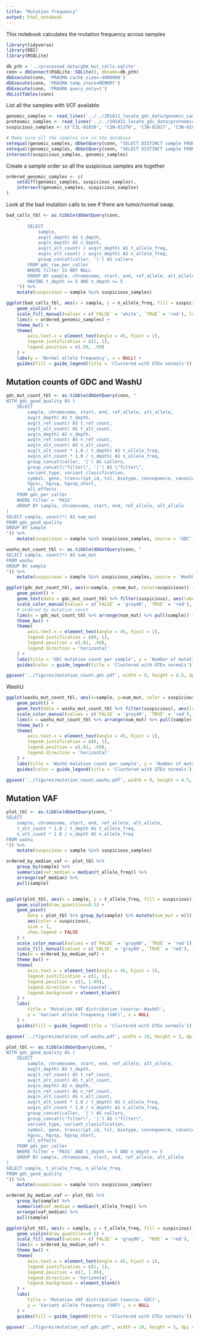 ```yaml
---
title: "Mutation frequency"
output: html_notebook
---
```


This notebook calculates the mutation frequency across samples

```r
library(tidyverse)
library(DBI)
library(RSQLite)
```

```r
db_pth = '../processed_data/gbm_mut_calls.sqlite'
conn = dbConnect(RSQLite::SQLite(), dbname=db_pth)
dbExecute(conn, 'PRAGMA cache_size=-4000000')
dbExecute(conn, 'PRAGMA temp_store=MEMORY')
dbExecute(conn, 'PRAGMA query_only=1')
dbListTables(conn)
```

List all the samples with VCF available
```r
genomic_samples <- read_lines('../../201811_locate_gdc_data/genomic_samples.60_cases.list')
proteomic_samples <- read_lines('../../201811_locate_gdc_data/proteomic_samples.list')
suspicious_samples <- c('C3L-01839', 'C3N-01370', 'C3N-01817', 'C3N-01850', 'C3N-03187')

# Make sure all the samples are in the database
setequal(genomic_samples, dbGetQuery(conn, "SELECT DISTINCT sample FROM gdc")$sample)
setequal(genomic_samples, dbGetQuery(conn, "SELECT DISTINCT sample FROM washu")$sample)
intersect(suspicious_samples, genomic_samples)
```

Create a sample order so all the suspicious samples are together
```r
ordered_genomic_samples <- c(
    setdiff(genomic_samples, suspicious_samples),
    intersect(genomic_samples, suspicious_samples)
)
```


Look at the bad mutation calls to see if there are tumor/normal swap.
```r
bad_calls_tbl <- as.tibble(dbGetQuery(conn, 
    "
        SELECT 
            sample,
            avg(t_depth) AS t_depth,
            avg(n_depth) AS n_depth,
            avg(t_alt_count) / avg(t_depth) AS t_allele_freq,
            avg(n_alt_count) / avg(n_depth) AS n_allele_freq,
            group_concat(caller, '|') AS callers
        FROM gdc_raw_per_caller 
        WHERE filter IS NOT NULL
        GROUP BY sample, chromosome, start, end, ref_allele, alt_allele
        HAVING t_depth >= 5 AND n_depth >= 5
    ")) %>%
    mutate(suspicious = sample %in% suspicious_samples)
```

```r
ggplot(bad_calls_tbl, aes(x = sample, y = n_allele_freq, fill = suspicious)) + 
    geom_violin() + 
    scale_fill_manual(values = c(`FALSE` = 'white', `TRUE` = 'red'), labels = c(`FALSE` = 'No', `TRUE` = 'Yes')) + 
    lims(x = ordered_genomic_samples) + 
    theme_bw() +
    theme(
        axis.text.x = element_text(angle = 45, hjust = 1),
        legend.justification = c(1, 1),
        legend.position = c(.99, .99)
    ) + 
    labs(y = 'Normal allele frequency', x = NULL) + 
    guides(fill = guide_legend(title = 'Clustered with GTEx normals'))
```



## Mutation counts of GDC and WashU
```r
gdc_mut_count_tbl <- as.tibble(dbGetQuery(conn, "
WITH gdc_good_quality AS (
    SELECT
        sample, chromosome, start, end, ref_allele, alt_allele,
        avg(t_depth) AS t_depth,
        avg(t_ref_count) AS t_ref_count,
        avg(t_alt_count) AS t_alt_count,
        avg(n_depth) AS n_depth,
        avg(n_ref_count) AS n_ref_count,
        avg(n_alt_count) AS n_alt_count,
        avg(t_alt_count * 1.0 / t_depth) AS t_allele_freq,
        avg(n_alt_count * 1.0 / n_depth) AS n_allele_freq,
        group_concat(caller, '|') AS callers,
        group_concat(\"filter\", '|') AS \"filter\",
        variant_type, variant_classification,
        symbol, gene, transcript_id, tsl, biotype, consequence, canonical,
        hgvsc, hgvsp, hgvsp_short,
        all_effects
    FROM gdc_per_caller
    WHERE filter = 'PASS'
    GROUP BY sample, chromosome, start, end, ref_allele, alt_allele
)
SELECT sample, count(*) AS num_mut
FROM gdc_good_quality
GROUP BY sample
")) %>%
    mutate(suspicious = sample %in% suspicious_samples, source = 'GDC')

washu_mut_count_tbl <- as.tibble(dbGetQuery(conn, "
SELECT sample, count(*) AS num_mut
FROM washu
GROUP BY sample
")) %>%
    mutate(suspicious = sample %in% suspicious_samples, source = 'WashU')
```


```r
ggplot(gdc_mut_count_tbl, aes(x=sample, y=num_mut, color=suspicious)) + 
    geom_point() + 
    geom_text(data = gdc_mut_count_tbl %>% filter(suspicious), aes(label = num_mut), nudge_y = 300, show.legend = FALSE) + 
    scale_color_manual(values = c(`FALSE` = 'gray40', `TRUE` = 'red'), labels = c(`FALSE` = 'No', `TRUE` = 'Yes')) + 
    # ordered by mutation count
    lims(x = gdc_mut_count_tbl %>% arrange(num_mut) %>% pull(sample)) +
    theme_bw() +
    theme(
        axis.text.x = element_text(angle = 45, hjust = 1),
        legend.justification = c(0, 1),
        legend.position = c(.01, .99),
        legend.direction = 'horizontal'
    ) + 
    labs(title = 'GDC mutation count per sample', y = 'Number of mutations', x = NULL) + 
    guides(color = guide_legend(title = 'Clustered with GTEx normals'))

ggsave('../figures/mutation_count.gdc.pdf', width = 9, height = 4.5, dpi = 300)
```

WashU
```r
ggplot(washu_mut_count_tbl, aes(x=sample, y=num_mut, color = suspicious)) + 
    geom_point() + 
    geom_text(data = washu_mut_count_tbl %>% filter(suspicious), aes(label = num_mut), nudge_y = 50, show.legend = FALSE) + 
    scale_color_manual(values = c(`FALSE` = 'gray40', `TRUE` = 'red'), labels = c(`FALSE` = 'No', `TRUE` = 'Yes')) + 
    lims(x = washu_mut_count_tbl %>% arrange(num_mut) %>% pull(sample)) +
    theme_bw() +
    theme(
        axis.text.x = element_text(angle = 45, hjust = 1),
        legend.justification = c(0, 1),
        legend.position = c(.01, .99),
        legend.direction = 'horizontal'
    ) + 
    labs(title = 'WashU mutation count per sample', y = 'Number of mutations', x = NULL) + 
    guides(color = guide_legend(title = 'Clustered with GTEx normals'))

ggsave('../figures/mutation_count.washu.pdf', width = 9, height = 4.5, dpi = 300)
```


## Mutation VAF

```r
plot_tbl <- as.tibble(dbGetQuery(conn, "
SELECT
    sample, chromosome, start, end, ref_allele, alt_allele,
    t_alt_count * 1.0 / t_depth AS t_allele_freq,
    n_alt_count * 1.0 / n_depth AS n_allele_freq
FROM washu
")) %>%
    mutate(suspicious = sample %in% suspicious_samples)

ordered_by_median_vaf <- plot_tbl %>% 
    group_by(sample) %>% 
    summarize(vaf_median = median(t_allele_freq)) %>% 
    arrange(vaf_median) %>% 
    pull(sample)
```

```r
```


```r
ggplot(plot_tbl, aes(x = sample, y = t_allele_freq, fill = suspicious)) + 
    geom_violin(draw_quantiles=0.5) + 
    geom_point(
        data = plot_tbl %>% group_by(sample) %>% mutate(num_mut = n()) %>% filter(num_mut <= 10),
        aes(color = suspicious),
        size = 1,
        show.legend = FALSE
    ) + 
    scale_color_manual(values = c(`FALSE` = 'gray80', `TRUE` = 'red')) + 
    scale_fill_manual(values = c(`FALSE` = 'gray80', `TRUE` = 'red'), labels = c(`FALSE` = 'No', `TRUE` = 'Yes')) + 
    lims(x = ordered_by_median_vaf) +
    theme_bw() +
    theme(
        axis.text.x = element_text(angle = 45, hjust = 1),
        legend.justification = c(1, 1),
        legend.position = c(1, 1.09),
        legend.direction = 'horizontal',
        legend.background = element_blank()
    ) + 
    labs(
        title = 'Mutation VAF distribution (source: WashU)',
        y = 'Variant allele frequency (VAF)', x = NULL
    ) + 
    guides(fill = guide_legend(title = 'Clustered with GTEx normals'))

ggsave('../figures/mutation_vaf.washu.pdf', width = 10, height = 5, dpi = 300)
```

```r
plot_tbl <- as.tibble(dbGetQuery(conn, "
WITH gdc_good_quality AS (
    SELECT
        sample, chromosome, start, end, ref_allele, alt_allele,
        avg(t_depth) AS t_depth,
        avg(t_ref_count) AS t_ref_count,
        avg(t_alt_count) AS t_alt_count,
        avg(n_depth) AS n_depth,
        avg(n_ref_count) AS n_ref_count,
        avg(n_alt_count) AS n_alt_count,
        avg(t_alt_count * 1.0 / t_depth) AS t_allele_freq,
        avg(n_alt_count * 1.0 / n_depth) AS n_allele_freq,
        group_concat(caller, '|') AS callers,
        group_concat(\"filter\", '|') AS \"filter\",
        variant_type, variant_classification,
        symbol, gene, transcript_id, tsl, biotype, consequence, canonical,
        hgvsc, hgvsp, hgvsp_short,
        all_effects
    FROM gdc_per_caller
    WHERE filter = 'PASS' AND t_depth >= 5 AND n_depth >= 5
    GROUP BY sample, chromosome, start, end, ref_allele, alt_allele
)
SELECT sample, t_allele_freq, n_allele_freq
FROM gdc_good_quality
")) %>%
    mutate(suspicious = sample %in% suspicious_samples)

ordered_by_median_vaf <- plot_tbl %>% 
    group_by(sample) %>% 
    summarize(vaf_median = median(t_allele_freq)) %>% 
    arrange(vaf_median) %>% 
    pull(sample)
```


```r
ggplot(plot_tbl, aes(x = sample, y = t_allele_freq, fill = suspicious)) + 
    geom_violin(draw_quantiles=0.5) + 
    scale_fill_manual(values = c(`FALSE` = 'gray80', `TRUE` = 'red'), labels = c(`FALSE` = 'No', `TRUE` = 'Yes')) + 
    lims(x = ordered_by_median_vaf) +
    theme_bw() +
    theme(
        axis.text.x = element_text(angle = 45, hjust = 1),
        legend.justification = c(1, 1),
        legend.position = c(1, 1.09),
        legend.direction = 'horizontal',
        legend.background = element_blank()
    ) + 
    labs(
        title = 'Mutation VAF distribution (source: GDC)',
        y = 'Variant allele frequency (VAF)', x = NULL
    ) + 
    guides(fill = guide_legend(title = 'Clustered with GTEx normals'))

ggsave('../figures/mutation_vaf.gdc.pdf', width = 10, height = 5, dpi = 300)
```